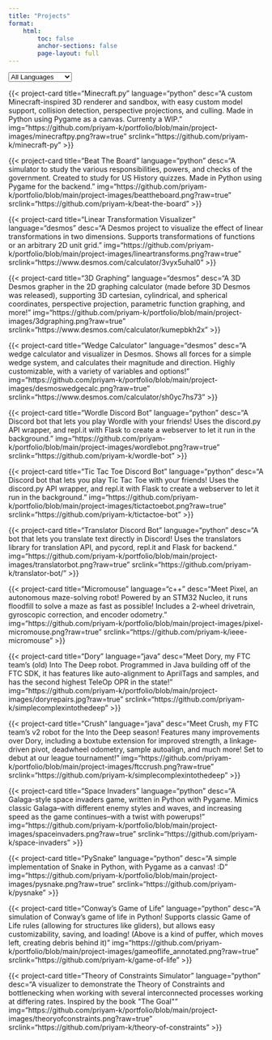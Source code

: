 ```yaml
---
title: "Projects"
format: 
    html:
        toc: false
        anchor-sections: false
        page-layout: full
---
```


::: container
<select class="form-select" id="languageFilter"> <option value="all">All Languages</option> <option value="python">Python</option> <option value="html/js">HTML/JavaScript</option> <option value="c++">C++</option> <option value="java">Java</option> <option value="desmos">Desmos</option> </select>
:::

::: container
{{< project-card title="Minecraft.py" language="python" desc="A custom Minecraft-inspired 3D renderer and sandbox, with easy custom model support, collision detection, perspective projections, and culling. Made in Python using Pygame as a canvas. Currenty a WIP." img="https://github.com/priyam-k/portfolio/blob/main/project-images/minecraftpy.png?raw=true" srclink="https://github.com/priyam-k/minecraft-py" >}}

{{< project-card title="Beat The Board" language="python" desc="A simulator to study the various responsibilities, powers, and checks of the government. Created to study for US History quizzes. Made in Python using Pygame for the backend." img="https://github.com/priyam-k/portfolio/blob/main/project-images/beattheboard.png?raw=true" srclink="https://github.com/priyam-k/beat-the-board" >}}

{{< project-card title="Linear Transformation Visualizer" language="desmos" desc="A Desmos project to visualize the effect of linear transformations in two dimensions. Supports transformations of functions or an arbitrary 2D unit grid." img="https://github.com/priyam-k/portfolio/blob/main/project-images/lineartransforms.png?raw=true" srclink="https://www.desmos.com/calculator/3vyx5uhal0" >}}

{{< project-card title="3D Graphing" language="desmos" desc="A 3D Desmos grapher in the 2D graphing calculator (made before 3D Desmos was released), supporting 3D cartesian, cylindrical, and spherical coordinates, perspective projection, parametric function graphing, and more!" img="https://github.com/priyam-k/portfolio/blob/main/project-images/3dgraphing.png?raw=true" srclink="https://www.desmos.com/calculator/kumepbkh2x" >}}

{{< project-card title="Wedge Calculator" language="desmos" desc="A wedge calculator and visualizer in Desmos. Shows all forces for a simple wedge system, and calculates their magnitude and direction. Highly customizable, with a variety of variables and options!" img="https://github.com/priyam-k/portfolio/blob/main/project-images/desmoswedgecalc.png?raw=true" srclink="https://www.desmos.com/calculator/sh0yc7hs73" >}}

{{< project-card title="Wordle Discord Bot" language="python" desc="A Discord bot that lets you play Wordle with your friends! Uses the discord.py API wrapper, and repl.it with Flask to create a webserver to let it run in the background." img="https://github.com/priyam-k/portfolio/blob/main/project-images/wordlebot.png?raw=true" srclink="https://github.com/priyam-k/wordle-bot" >}}

{{< project-card title="Tic Tac Toe Discord Bot" language="python" desc="A Discord bot that lets you play Tic Tac Toe with your friends! Uses the discord.py API wrapper, and repl.it with Flask to create a webserver to let it run in the background." img="https://github.com/priyam-k/portfolio/blob/main/project-images/tictactoebot.png?raw=true" srclink="https://github.com/priyam-k/tictactoe-bot" >}}

{{< project-card title="Translator Discord Bot" language="python" desc="A bot that lets you translate text directly in Discord! Uses the translators library for translation API, and pycord, repl.it and Flask for backend." img="https://github.com/priyam-k/portfolio/blob/main/project-images/translatorbot.png?raw=true" srclink="https://github.com/priyam-k/translator-bot/" >}}

{{< project-card title="Micromouse" language="c++" desc="Meet Pixel, an autonomous maze-solving robot! Powered by an STM32 Nucleo, it runs floodfill to solve a maze as fast as possible! Includes a 2-wheel drivetrain, gyroscopic correction, and encoder odometry." img="https://github.com/priyam-k/portfolio/blob/main/project-images/pixel-micromouse.png?raw=true" srclink="https://github.com/priyam-k/ieee-micromouse" >}}

{{< project-card title="Dory" language="java" desc="Meet Dory, my FTC team's (old) Into The Deep robot. Programmed in Java building off of the FTC SDK, it has features like auto-alignment to AprilTags and samples, and has the second highest TeleOp OPR in the state!" img="https://github.com/priyam-k/portfolio/blob/main/project-images/doryrepairs.jpg?raw=true" srclink="https://github.com/priyam-k/simplecomplexintothedeep" >}}

{{< project-card title="Crush" language="java" desc="Meet Crush, my FTC team's v2 robot for the Into the Deep season! Features many improvements over Dory, including a boxtube extension for improved strength, a linkage-driven pivot, deadwheel odometry, sample autoalign, and much more! Set to debut at our league tournament!" img="https://github.com/priyam-k/portfolio/blob/main/project-images/ftccrush.png?raw=true" srclink="https://github.com/priyam-k/simplecomplexintothedeep" >}}


{{< project-card title="Space Invaders" language="python" desc="A Galaga-style space invaders game, written in Python with Pygame. Mimics classic Galaga--with different enemy styles and waves, and increasing speed as the game continues--with a twist with powerups!" img="https://github.com/priyam-k/portfolio/blob/main/project-images/spaceinvaders.png?raw=true" srclink="https://github.com/priyam-k/space-invaders" >}}

{{< project-card title="PySnake" language="python" desc="A simple implementation of Snake in Python, with Pygame as a canvas! :D" img="https://github.com/priyam-k/portfolio/blob/main/project-images/pysnake.png?raw=true" srclink="https://github.com/priyam-k/pysnake" >}}

{{< project-card title="Conway's Game of Life" language="python" desc="A simulation of Conway's game of life in Python! Supports classic Game of Life rules (allowing for structures like gliders), but allows easy customizability, saving, and loading! (Above is a kind of puffer, which moves left, creating debris behind it)" img="https://github.com/priyam-k/portfolio/blob/main/project-images/gameoflife_annotated.png?raw=true" srclink="https://github.com/priyam-k/game-of-life" >}}

{{< project-card title="Theory of Constraints Simulator" language="python" desc="A visualizer to demonstrate the Theory of Constraints and bottlenecking when working with several interconnected processes working at differing rates. Inspired by the book \"The Goal\"" img="https://github.com/priyam-k/portfolio/blob/main/project-images/theoryofconstraints.png?raw=true" srclink="https://github.com/priyam-k/theory-of-constraints" >}}


<!-- {{< project-card title="" language="" desc="" img="?raw=true" srclink="" >}} -->
:::

```{=html}
<script>
  // get filter dropdown and all cards
  const filterDropdown = document.getElementById('languageFilter');
  const cards = document.querySelectorAll('.card');

  // Function to filter cards by language
  function filterCards() {
    const selectedLanguage = filterDropdown.value;

    cards.forEach(card => {
      const cardLanguage = card.getAttribute('data-language');

      // Show or hide cards based on language
      if (selectedLanguage === 'all' || cardLanguage.includes(selectedLanguage)) {
        card.style.display = 'block'; // Show the card
      } else {
        card.style.display = 'none'; // Hide the card
      }
    });
  }

  // Event listener for filter change
  filterDropdown.addEventListener('change', filterCards);

  // Initial call to apply the filter when the page loads
  filterCards();
</script>
```
